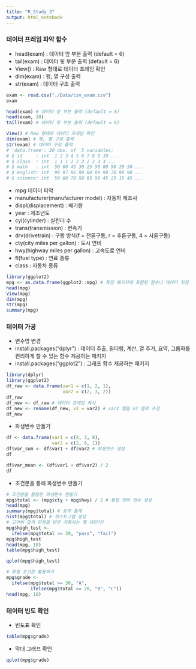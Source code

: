 ```yaml
---
title: "R_Study_3"
output: html_notebook
---
```


### 데이터 프레임 파악 함수
- head(exam) : 데이터 앞 부분 출력 (default = 6)
- tail(exam) : 데이터 뒷 부분 출력 (default = 6)
- View() : Raw 형태로 데이터 프레임 확인
- dim(exam) : 행, 열 구성 출력
- str(exam) : 데이터 구조 출력
```r
exam <- read.csv("./Data/csv_exam.csv")
exam

head(exam) # 데이터 앞 부분 출력 (default = 6)
head(exam, 10)
tail(exam) # 데이터 뒷 부분 출력 (default = 6)

View() # Raw 형태로 데이터 프레임 확인
dim(exam) # 행, 열 구성 출력
str(exam) # 데이터 구조 출력
# 'data.frame':	20 obs. of  5 variables:
# $ id     : int  1 2 3 4 5 6 7 8 9 10 ...
# $ class  : int  1 1 1 1 2 2 2 2 3 3 ...
# $ math   : int  50 60 45 30 25 50 80 90 20 50 ...
# $ english: int  98 97 86 98 80 89 90 78 98 98 ...
# $ science: int  50 60 78 58 65 98 45 25 15 45 ...
```
- mpg 데이터 파악
- manufacturer(manufacturer model) : 자동차 제조사
- displ(displacement) : 배기량
- year : 제조년도
- cyl(cylinder) : 실린더 수
- trans(transmission) : 변속기
- drv(drivetrain) : 구동 방식(f = 전륜구동, r = 후륜구동, 4 = 사륜구동)
- cty(city miles per gallon) : 도시 연비
- hwy(highway miles per gallon) : 고속도로 연비
- fl(fuel type) : 연료 종류
- class : 자동차 종류
```r
library(ggplot2)
mpg <- as.data.frame(ggplot2::mpg) # 특정 패키지에 포함된 함수나 데이터 지정
head(mpg)
View(mpg)
dim(mpg)
str(mpg)
summary(mpg)
```

### 데이터 가공
- 변수명 변경
- install.packages("dplyr") : 데이터 추출, 필터링, 계산, 열 추가, 요약, 그룹화를 편리하게 할 수 있는 함수 제공하는 패키지
- install.packages("ggplot2") : 그래프 함수 제공하는 패키지
```r
library(dplyr)
library(ggplot2)
df_raw <- data.frame(var1 = c(1, 2, 1),
                     var2 = c(2, 3, 2))
df_raw
df_new <- df_raw # 데이터 프레임 복사
df_new <- rename(df_new, v2 = var2) # var2 열을 v2 열로 수정
df_new
```
- 파생변수 만들기
```r
df <- data.frame(var1 = c(4, 3, 8),
                 var2 = c(2, 6, 1))
df$var_sum <- df$var1 + df$var2 # 파생변수 생성
df

df$var_mean <- (df$var1 + df$var2) / 2
df
```
- 조건문을 통해 파생변수 만들기
```r
# 조건문을 활용한 파생변수 만들기
mpg$total <- (mpg$cty + mpg$hwy) / 2 # 통합 연비 변수 생성
head(mpg)
summary(mpg$total) # 요약 통계
hist(mpg$total) # 히스토그램 생성
# 고연비 합격 판정을 받은 자동차는 몇 대인가?
mpg$high_test <-
  ifelse(mpg$total >= 20, "pass", "fail")
mpg$high_test
head(mpg, 10)
table(mpg$high_test)

qplot(mpg$high_test)

# 중첩 조건문 활용하기
mpg$grade <-
  ifelse(mpg$total >= 30, "A",
         ifelse(mpg$total >= 20, "B", "C"))
head(mpg, 10)
```

### 데이터 빈도 확인
- 빈도표 확인
```r
table(mpg$grade)
```
- 막대 그래프 확인
```r
qplot(mpg$grade)
```